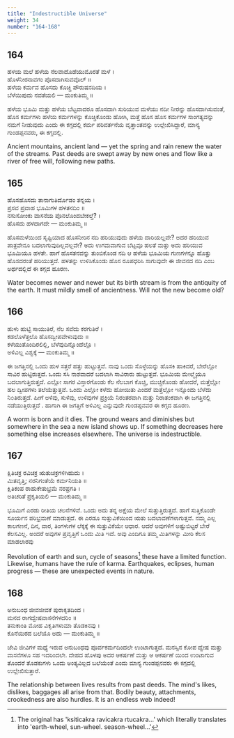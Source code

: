```yaml
---
title: "Indestructible Universe"
weight: 34
number: "164-168"
---
```


## 164

ಹಳಯ ಮಲೆ ಹಳೆಯ ನೆಲವಾದೊಡೆಯುಮೊರತೆ ಮಳೆ ।  
ಹೊಳೆನೀರನಾವಗಂ ಪೊಸದಾಗಿಸುವವೊಲ್ ॥  
ಹಳೆಯ ಕರ್ಮವ ಹೊಸದು ಕೊಚ್ಚಿ ಪೌರುಷನದಿಯ ।  
ಬೆಳೆಯಿಪುದು ನವತೆಯಲಿ — ಮಂಕುತಿಮ್ಮ ॥

ಹಳೆಯ ಭೂಮಿ ಮತ್ತು ಹಳೆಯ ಬೆಟ್ಟವಾದರೂ ಹೊಸದಾಗಿ ಸುರಿಯುವ ಮಳೆಯು ನದೀ ನೀರನ್ನು ಹೊಸದಾಗಿಸುವಂತೆ, ಹೊಸ ಕರ್ಮಗಳು ಹಳೆಯ ಕರ್ಮಗಳನ್ನು ಕೊಚ್ಚಿಕೊಂಡು ಹೋಗಿ, ಮತ್ತೆ ಹೊಸ ಹೊಸ ಕರ್ಮಗಳ ಸಾಂಗತ್ಯವನ್ನು ನಮಗೆ ನೀಡುವುದು ಎಂದು ಈ ಕಗ್ಗದಲ್ಲಿ ಕರ್ಮ ಪರಿವರ್ತನೆಯ ವೃತ್ತಾಂತವನ್ನು ಉಲ್ಲೇಖಿಸಿದ್ದಾರೆ, ಮಾನ್ಯ ಗುಂಡಪ್ಪನವರು, ಈ ಕಗ್ಗದಲ್ಲಿ.

Ancient mountains, ancient land — yet the spring and rain renew the water of the streams. Past deeds are swept away by new ones and flow like a river of free will, following new paths.

## 165

ಹೊಸಹೊಸದು ತಾನಾಗುತಿರ್ದೊಡಂ ತನ್ನಯ ।  
ಪ್ರಸವ ಪ್ರವಾಹ ಭೂಮಿಗಳ ಹಳತನದಿಂ ॥  
ನಸುಸೋಂಕು ವಾಸನೆಯ ಪೊನಲೊಂದಬೇಕಲ್ತೆ? ।  
ಹೊಸದು ಹಳದಾಗದೇ — ಮಂಕುತಿಮ್ಮ ॥

ಹೊಸಮಳೆಯಿಂದ ಸೃಷ್ಟಿಯಾದ ಹೊಸನೀರಿನ ನದಿ ಹರಿಯುವುದು ಹಳೆಯ ದಾರಿಯಲ್ಲವೇ? ಅದರ ಹರಿಯುವ ಪಾತ್ರವೇನೂ ಬದಲಾಗುವುದಿಲ್ಲವಲ್ಲವೇ? ಅದು ಉಗಮವಾಗುವ ಬೆಟ್ಟವೂ ಹಲತೆ ಮತ್ತು ಅದು ಹರಿಯುವ ಭೂಮಿಯೂ ಹಳತೇ. ಹಾಗೆ ಹೊಸತನವನ್ನು ತುಂಬಿಕೊಂಡ ನದಿ ಆ ಹಳೆಯ ಭೂಮಿಯ ಗುಣಗಳನ್ನೂ ಹೊತ್ತು ಹೊಸದರಂತೆ ಹರಿಯುತ್ತದೆ. ಹಳತನ್ನು ಉಳಿಸಿಕೊಂಡು ಹೊಸ ರೂಪಧರಿಸಿ ಸಾಗುವುದೇ ಈ ಜೀವನದ ನದಿ ಎಂಬ ಅರ್ಥದಲ್ಲಿದೆ ಈ ಕಗ್ಗದ ಹೂರಣ.

Water becomes newer and newer but its birth stream is from the antiquity of the earth. It must mildly smell of ancientness. Will not the new become old?

## 166

ಹುಳು ಹುಟ್ಟಿ ಸಾಯುತಿರೆ, ನೆಲ ಸವೆದು ಕರಗುತಿರೆ ।  
ಕಡಲೊಳೆತ್ತಲೊ ಹೊಸದ್ವೀಪವೇಳುವುದು ॥  
ಕಳೆಯುತೊಂದಿರಲಿಲ್ಲಿ, ಬೆಳೆವುದಿನ್ನೊಂದೆಲ್ಲೊ ।  
ಅಳಿವಿಲ್ಲ ವಿಶ್ವಕ್ಕೆ — ಮಂಕುತಿಮ್ಮ ॥

ಈ ಜಗತ್ತಿನಲ್ಲಿ ಒಂದು ಹುಳ ಸತ್ತರೆ ಹತ್ತು ಹುಟ್ಟುತ್ತವೆ. ನಾವು ಒಂದು ಸೊಳ್ಳೆಯನ್ನು ಹೊಸಕಿ ಹಾಕಿದರೆ, ಬೇರೆಲ್ಲೋ ಸಾವಿರ ಹುಟ್ಟಿರುತ್ತದೆ. ಒಂದು ಸಸಿ ನಾಶವಾದರೆ ಬದಲಾಗಿ ಸಾವಿರಾರು ಹುಟ್ಟುತ್ತವೆ. ಭೂಮಿಯ ಮೇಲ್ಮೈಯೂ ಬದಲಾಗುತ್ತಿರುತ್ತದೆ. ಎಲ್ಲೋ ಸಾಗರ ವಿಸ್ತಾರಗೊಂಡು ಕೆಲ ನೆಲಬಾಗ ಕೊಚ್ಚಿ, ಮುಚ್ಚಿಕೊಂಡು ಹೋದರೆ, ಮತ್ತೆಲ್ಲೋ ಹಲ ದ್ವೀಪಗಳು ತಲೆಯೆತ್ತುತ್ತವೆ. ಒಂದು ಎಲ್ಲೋ ಕಳೆದು ಹೋಯಿತು ಎಂದರೆ ಮತ್ತೆಲ್ಲೋ ಇನ್ನೊಂದು ಬೆಳೆದು ನಿ೦ತಿರುತ್ತದೆ. ಹೀಗೆ ಅಳಿವು, ಸುಳಿವು, ಉಳಿವುಗಳ ಪ್ರಕ್ರಿಯೆ ನಿರಂತರವಾಗಿ ಮತ್ತು ನಿರಾತಂಕವಾಗಿ ಈ ಜಗತ್ತಿನಲ್ಲಿ ನಡೆಯುತ್ತಿರುತ್ತದೆ . ಹಾಗಾಗಿ ಈ ಜಗತ್ತಿಗೆ ಅಳಿವಿಲ್ಲ ಎನ್ನುವುದೇ ಗುಂಡಪ್ಪನವರ ಈ ಕಗ್ಗದ ಹೂರಣ.

A worm is born and it dies. The ground wears and diminishes but somewhere in the sea a new island shows up. If something decreases here something else increases elsewhere. The universe is indestructible.

## 167

ಕ್ಷಿತಿಚಕ್ರ ರವಿಚಕ್ರ ಋತುಚಕ್ರಗಳಿಗಿಹುದು ।  
ಮಿತವೃತ್ತಿ; ನರನಿಗಂತೆಯೆ ಕರ್ಮನಿಯತಿ ॥  
ಕ್ಷಿತಿಕಂಪ ರಾಹುಕೇತುಭ್ರಮೆ ನರಪ್ರಗತಿ ।  
ಅತಿಚರಿತೆ ಪ್ರಕೃತಿಯಲಿ — ಮಂಕುತಿಮ್ಮ ॥

ಭೂಮಿಗೆ ಎರಡು ರೀತಿಯ ಚಲನೆಗಳಿವೆ. ಒಂದು ಅದು ತನ್ನ ಅಕ್ಷೆಯ ಮೇಲೆ ಸುತ್ತುತ್ತಿರುತ್ತದೆ. ಹಾಗೆ ಸುತ್ತಿಕೊಂಡೇ ಸೂರ್ಯನ ಪರಿಭ್ರಮಣೆ ಮಾಡುತ್ತದೆ. ಈ ಎರಡೂ ಸುತ್ತುವಿಕೆಯಿಂದ ಋತು ಬದಲಾವಣೆಗಳಾಗುತ್ತವೆ. ನಮ್ಮ ಎಲ್ಲ ಕಾಲಗಣನೆ, ದಿನ, ವಾರ, ತಿಂಗಳುಗಳ ಲೆಕ್ಕಕ್ಕೆ ಈ ಸುತ್ತುವಿಕೆಯೇ ಆಧಾರ. ಆದರೆ ಅವುಗಳಿಗೆ ಅಷ್ಟುಬಿಟ್ಟರೆ ಬೇರೆ ಕೆಲಸವಿಲ್ಲ. ಅಂದರೆ ಅವುಗಳ ಪ್ರವೃತ್ತಿಗೆ ಒಂದು ಮಿತಿ ಇದೆ. ಅವು ಎಂದಿಗೂ ತಮ್ಮ ಮಿತಿಗಳನ್ನು ಮೀರಿ ಕೆಲಸ ಮಾಡಲಾರವು

Revolution of earth and sun, cycle of seasons[^66] these have a limited function. Likewise, humans have the rule of karma. Earthquakes, eclipses, human progress — these are unexpected events in nature.

## 168

ಅನುಬಂಧ ಜೀವಜೀವಕೆ ಪುರಾಕೃತದಿಂದ ।  
ಮನದ ರಾಗದ್ವೇಷವಾಸನೆಗಳದರಿಂ ॥  
ತನುಕಾಂತಿ ಮೋಹ ವಿಕೃತಿಗಳುಮಾ ತೊಡಕಿನವು ।  
ಕೊನೆಯಿರದ ಬಲೆಯೊ ಅದು — ಮಂಕುತಿಮ್ಮ ॥

ಜೇವಿ ಜೀವಿಗಳ ಮಧ್ಯೆ ಇರುವ ಅನುಬಂಧವು ಪೂರ್ವಕರ್ಮದಿಂದಲೇ ಉಂಟಾಗುತ್ತದೆ. ಮನಸ್ಸಿನ ಕೋಪ ದ್ವೇಷ ಮತ್ತು ವಾಸನೆಗಳೂ ಸಹ ಇದರಿಂದಲೇ. ದೇಹದ ಹೊಳಪು ಅದರ ಆಕರ್ಷಣೆ ಮತ್ತು ಆ ಆಕರ್ಷಣೆ ಯಿಂದ ಉಂಟಾಗುವ ತೊಂದರೆ ತೊಡಕುಗಳು ಒಂದು ಅಂತ್ಯವಿಲ್ಲದ ಬಲೆಯೆಂತೆ ಎಂದು ಮಾನ್ಯ ಗುಂಡಪ್ಪನವರು ಈ ಕಗ್ಗದಲ್ಲಿ ಉಲ್ಲೇಖಿಸುತ್ತಾರೆ.

The relationship between lives results from past deeds. The mind's likes, dislikes, baggages all arise from that. Bodily beauty, attachments, crookedness are also hurdles. It is an endless web indeed!

[^66]: The original has 'ksiticakra ravicakra rtucakra...' which literally translates into 'earth-wheel, sun-wheel. season-wheel...'
